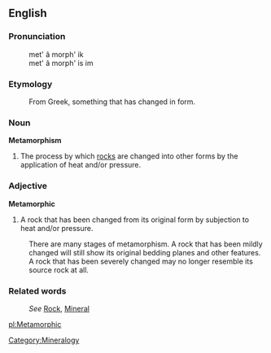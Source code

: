 ==English==

===Pronunciation===

:met' â morph' ik
:met' â morph' is im

===Etymology===

:From Greek, something that has changed in form. 

===Noun===
'''Metamorphism''' 
#The process by which [[rock]]s are changed into other forms by the application of heat and/or pressure.

===Adjective===
'''Metamorphic'''
#A rock that has been changed from its original form by subjection to heat and/or pressure.

:There are many stages of metamorphism. A rock that has been mildly changed will still show its original bedding planes and other features. A rock that has been severely changed may no longer resemble its source rock at all.

===Related words===
:''See'' [[Rock]], [[Mineral]]

[[Category:Mineralogy]]

[[pl:Metamorphic]]